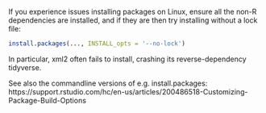 If you experience issues installing packages on Linux, ensure all the non-R
dependencies are installed, and if they are then try installing without a lock
file:

```r
install.packages(..., INSTALL_opts = '--no-lock')
```
In particular, xml2 often fails to install, crashing its reverse-dependency
tidyverse.

See also the commandline versions of e.g. install.packages:
https://support.rstudio.com/hc/en-us/articles/200486518-Customizing-Package-Build-Options

